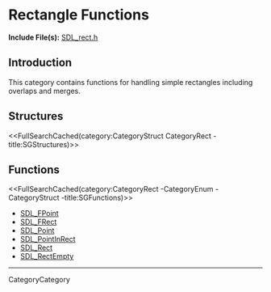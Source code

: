 
= Rectangle Functions =

'''Include File(s):''' [http://hg.libsdl.org/SDL/file/default/include/SDL_rect.h SDL_rect.h]


== Introduction ==

This category contains functions for handling simple rectangles including overlaps and merges.

<!-- #Remove this line and the ## below to use this markup if it becomes relevant to this category -->
<!-- #== Enumerations == -->
<!-- #<<FullSearchCached(category:CategoryEnum CategoryRect -title:SGEnumerations)>> -->

== Structures ==
<<FullSearchCached(category:CategoryStruct CategoryRect -title:SGStructures)>>

== Functions ==
<<FullSearchCached(category:CategoryRect -CategoryEnum -CategoryStruct -title:SGFunctions)>>

<!-- BEGIN CATEGORY LIST -->
* [[SDL_FPoint]]
* [[SDL_FRect]]
* [[SDL_Point]]
* [[SDL_PointInRect]]
* [[SDL_Rect]]
* [[SDL_RectEmpty]]
<!-- END CATEGORY LIST -->
----
CategoryCategory
